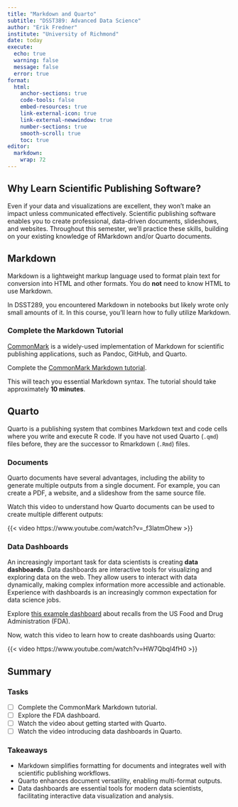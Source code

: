 ```yaml
---
title: "Markdown and Quarto"
subtitle: "DSST389: Advanced Data Science"
author: "Erik Fredner"
institute: "University of Richmond"
date: today
execute:
  echo: true
  warning: false
  message: false
  error: true
format:
  html:
    anchor-sections: true
    code-tools: false
    embed-resources: true
    link-external-icon: true
    link-external-newwindow: true
    number-sections: true
    smooth-scroll: true
    toc: true
editor:
  markdown:
    wrap: 72
---
```


## Why Learn Scientific Publishing Software?

Even if your data and visualizations are excellent, they won't make an impact unless communicated effectively. Scientific publishing software enables you to create professional, data-driven documents, slideshows, and websites. Throughout this semester, we’ll practice these skills, building on your existing knowledge of RMarkdown and/or Quarto documents.

## Markdown

Markdown is a lightweight markup language used to format plain text for conversion into HTML and other formats. You do **not** need to know HTML to use Markdown.

In DSST289, you encountered Markdown in notebooks but likely wrote only small amounts of it. In this course, you’ll learn how to fully utilize Markdown.

### Complete the Markdown Tutorial

[CommonMark](https://commonmark.org) is a widely-used implementation of Markdown for scientific publishing applications, such as Pandoc, GitHub, and Quarto.

::: callout-important
Complete the [CommonMark Markdown tutorial](https://commonmark.org/help/tutorial/).

This will teach you essential Markdown syntax. The tutorial should take approximately **10 minutes**.
:::

## Quarto

Quarto is a publishing system that combines Markdown text and code cells where you write and execute R code. If you have not used Quarto (`.qmd`) files before, they are the successor to Rmarkdown (`.Rmd`) files.

### Documents

Quarto documents have several advantages, including the ability to generate multiple outputs from a single document. For example, you can create a PDF, a website, and a slideshow from the same source file.

Watch this video to understand how Quarto documents can be used to create multiple different outputs:

{{< video https://www.youtube.com/watch?v=_f3latmOhew >}}

### Data Dashboards

An increasingly important task for data scientists is creating **data dashboards**. Data dashboards are interactive tools for visualizing and exploring data on the web. They allow users to interact with data dynamically, making complex information more accessible and actionable. Experience with dashboards is an increasingly common expectation for data science jobs.

::: callout-important
Explore [this example dashboard](https://datadashboard.fda.gov/ora/cd/recalls.htm) about recalls from the US Food and Drug Administration (FDA).
:::

Now, watch this video to learn how to create dashboards using Quarto:

{{< video https://www.youtube.com/watch?v=HW7QbqI4fH0 >}}

## Summary

### Tasks

- [ ] Complete the CommonMark Markdown tutorial.
- [ ] Explore the FDA dashboard.
- [ ] Watch the video about getting started with Quarto.
- [ ] Watch the video introducing data dashboards in Quarto.

### Takeaways

- Markdown simplifies formatting for documents and integrates well with scientific publishing workflows.
- Quarto enhances document versatility, enabling multi-format outputs.
- Data dashboards are essential tools for modern data scientists, facilitating interactive data visualization and analysis.